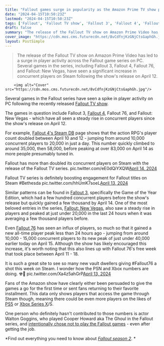 ```yaml
---
title: "Fallout games surge in popularity as the Amazon Prime TV show proves a hit with fans old and new"
date: "2024-04-15T10:50:23Z"
lastmod: "2024-04-15T10:50:23Z"
tags: ['Fallout', 'Fallout TV show', 'Fallout 3', 'Fallout 4', 'Fallout 76', 'Fallout: New Vegas', 'Steam', 'PS5', 'Xbox Series X']
draft: false
summary: "The release of the Fallout TV show on Amazon Prime Video has led to a surge in player activity across the Fallout game series on PC. Several games in the series, including Fallout 3, Fallout 4, Fallout 76, and Fallout: New Vegas, have seen a significant increase in concurrent players on Steam following the show's release on April 12."
cover_image: "https://cdn.mos.cms.futurecdn.net/8vCdfnjKzGNjCtsGaphGh.jpg" 
layout: PostSimple
---
```

> The release of the Fallout TV show on Amazon Prime Video has led to a surge in player activity across the Fallout game series on PC. Several games in the series, including Fallout 3, Fallout 4, Fallout 76, and Fallout: New Vegas, have seen a significant increase in concurrent players on Steam following the show's release on April 12.


        <img alt="Cover" src="https://cdn.mos.cms.futurecdn.net/8vCdfnjKzGNjCtsGaphGh.jpg"/>
        
Several games in the Fallout series have seen a spike in player activity on PC following the recently released [Fallout TV show](https://www.gamesradar.com/fallout-tv-show-season-one-amazon-prime-video-release-date-cast-trailer-story-setting-guide/). 

The games in question include Fallout 3, [Fallout 4](https://www.gamesradar.com/uk/fallout-4/), Fallout 76, and Fallout: New Vegas - which have all seen a steady rise in concurrent players since the show's release on April 12. 

For example, [Fallout 4's Steam DB](https://steamdb.info/app/377160/charts/) page shows that the action RPG's player count doubled between April 10 and 12 - jumping from around 10,000 concurrent players to 20,000 in just a day. This number quickly climbed to around 35,000, then 58,000, before peaking at over 83,000 on April 14 as more people presumably tuned in. 

Fallout has more than doubled its concurrent players on Steam with the release of the Fallout TV series. pic.twitter.com/eE0dQiYXQW[April 14, 2024](https://twitter.com/SteamDB/status/1779459741984379079)

Fallout TV series is definitely boosting engagement for Fallout titles on Steam #Bethesda pic.twitter.com/hhUmK7soeL[April 13, 2024](https://twitter.com/HazzadorGamin/status/1779197401712230689)

Similar patterns can be found in [Fallout 3](https://steamdb.info/app/22370/), specifically the Game of the Year Edition, which had a few hundred concurrent players before the show's release but quickly gained a few thousand by April 14. One of the most beloved entries in the series, [Fallout: New Vegas](https://steamdb.info/app/22380/charts/), also saw a steady rise in players and peaked at just under 20,000 in the last 24 hours when it was averaging a few thousand players before.

Even [Fallout 76](https://steamdb.info/app/1151340/charts/) has seen an influx of players, so much so that it gained a new all-time player peak less than 24 hours ago - jumping from around 10,000 - 15,000 concurrent players to its new peak of just under 40,000 earlier today on April 15. Although the show has likely encouraged this increase, it's worth noting that this also lines up with Fallout 76's free week that took place between April 11 - 18.

It is such a great site to see so many new vault dwellers giving #Fallout76 a shot this week on Steam. I wonder how the PSN and Xbox numbers are doing. ☢💙 pic.twitter.com/Xa4z5ahGrP[April 13, 2024](https://twitter.com/fargassier/status/1779230449602003102)

Fans of the Amazon show have clearly either been persuaded to give the games a go for the first time or sent fans returning to their favorite installment. This data only shows players that access the game through Steam though, meaning there could be even more players on the likes of [PS5](https://www.gamesradar.com/ps5-review/) or [Xbox Series X](https://www.gamesradar.com/xbox-series-x-review/)/S.

One person who definitely hasn't contributed to those numbers is actor Walton Goggins, who played Cooper Howard aka The Ghoul in the Fallout series, and [intentionally chose not to play the Fallout games](https://www.gamesradar.com/walton-goggins-ghoul-fallout-tv-show-game/) - even after getting the job. 

*Find out everything you need to know about *[<em>Fallout season 2</em>](https://www.gamesradar.com/fallout-season-2-what-could-happen-games-news/)*. *
        